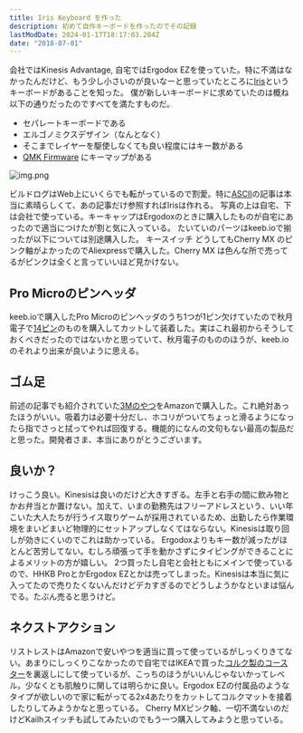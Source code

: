 ```yaml
---
title: Iris Keyboard を作った
description: 初めて自作キーボードを作ったのでその記録
lastModDate: 2024-01-17T18:17:03.284Z
date: "2018-07-01"
---
```


会社ではKinesis Advantage, 自宅ではErgodox EZを使っていた。特に不満はなかったんだけど、もう少し小さいのが良いなーと思っていたところに[Iris](https://keeb.io/collections/frontpage/products/iris-keyboard-split-ergonomic-keyboard?variant=2650673709086)というキーボードがあることを知った。
僕が新しいキーボードに求めていたのは概ね以下の通りだったのですべてを満たすものだ。

* セパレートキーボードである
* エルゴノミクスデザイン（なんとなく）
* そこまでレイヤーを駆使しなくても良い程度にはキー数がある
* [QMK Firmware](https://github.com/qmk/qmk_firmware/) にキーマップがある

![img.png](img.png)

ビルドログはWeb上にいくらでも転がっているので割愛。特に[ASCII](http://ascii.jp/elem/000/001/613/1613057/index.html)の記事は本当に素晴らしくて、あの記事だけ参照すればIrisは作れる。
写真の上は自宅、下は会社で使っている。キーキャップはErgodoxのときに購入したものが自宅にあったので適当につけたが割と気に入っている。
たいていのパーツはkeeb.ioで揃ったが以下については別途購入した。
キースイッチ
どうしてもCherry MX のピンク軸がよかったのでAliexpressで購入した。Cherry MX は色んな所で売ってるがピンクは全くと言っていいほど見かけない。

## Pro Microのピンヘッダ
keeb.ioで購入したPro Microのピンヘッダのうち1つが1ピン欠けていたので秋月電子で[14ピン](http://akizukidenshi.com/catalog/g/gC-02898/)のものを購入してカットして装着した。実はこれ最初からそうしておくべきだったのではないかと思っていて、秋月電子のもののほうが、keeb.ioのそれより出来が良いように思える。
## ゴム足
前述の記事でも紹介されていた[3Mのやつ](https://amzn.to/2KExq3d)をAmazonで購入した。これ絶対あったほうがいい。吸着力は必要十分だし、ホコリがついてちょっと滑るようになったら指でさっと拭ってやれば回復する。機能的になんの文句もない最高の製品だと思った。開発者さま、本当にありがとうございます。

## 良いか？
けっこう良い。Kinesisは良いのだけど大きすぎる。左手と右手の間に飲み物とかお弁当とか置けない。加えて、いまの勤務先はフリーアドレスという、いい年こいた大人たちが行うイス取りゲームが採用されているため、出勤したら作業環境をまいどまいど物理的にセットアップしなくてはならない。Kinesisは取り回しが効きにくいのでこれは助かっている。
Ergodoxよりもキー数が減ったがほとんど苦労してない。むしろ頑張って手を動かさずにタイピングができることによるメリットの方が嬉しい。
2つ買ったし自宅と会社ともにメインで使っているので、HHKB ProとかErgodox EZとかは売ってしまった。Kinesisは本当に気に入ってたので売りたくないんだけどデカすぎるのでどうしようかなといまは悩んでる。たぶん売ると思うけど。

## ネクストアクション
リストレストはAmazonで安いやつを適当に買って使っているがしっくりきてない。あまりにしっくりこなかったので自宅ではIKEAで買った[コルク製のコースター](https://www.ikea.com/jp/ja/p/ikea-365-coaster-cork-80282944/)を裏返しにして使っているが、こっちのほうがいいんじゃないかってレベル。少なくとも肌触りに関しては明らかに良い。Ergodox EZの付属品のようなタイプが欲しいので家に転がってる2x4あたりをカットしてコルクマットを接着したりしてみようかなと思っている。
Cherry MXピンク軸、一切不満ないのだけどKailhスイッチも試してみたいのでもう一つ購入してみようと思っている。